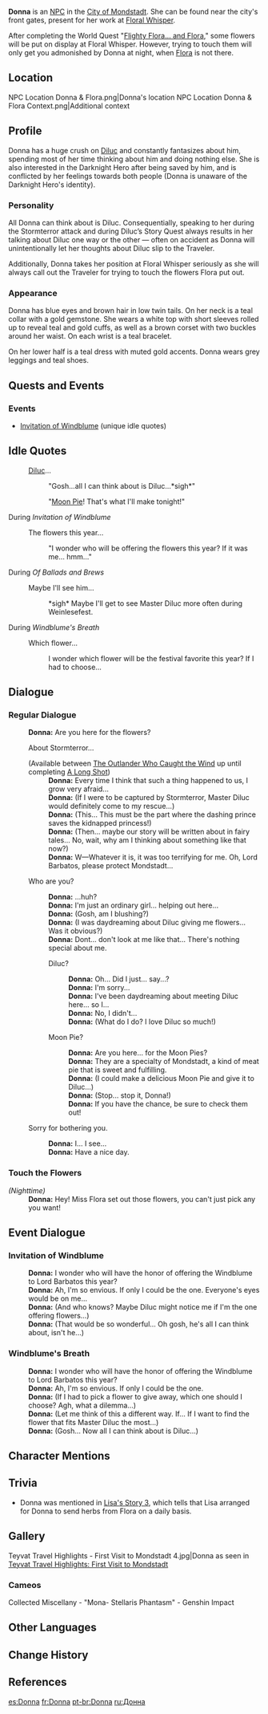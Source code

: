 {{Character Infobox
|region           = Mondstadt
|image            = NPC Donna.png
|voiceEN          = [http://caitlynelizabeth.net/ Caitlyn Elizabeth]<ref>Twitter: [https://twitter.com/BoobsMcbalrog/status/1326987187062104066 EN VA Self Announcement]</ref>
|voiceJP          = [http://amuleto.jp/talents/tairaellen.html Ellen Taira ({{ja|平流 エレン}})]<ref>Amuleto: [http://amuleto.jp/talents/tairaellen.html JP VA's Profile]</ref>
|type             = NPC
}}
'''Donna''' is an [[NPC]] in the [[City of Mondstadt]]. She can be found near the city's front gates, present for her work at [[Floral Whisper]].

After completing the World Quest "[[Flighty Flora... and Flora]]," some flowers will be put on display at Floral Whisper. However, trying to touch them will only get you admonished by Donna at night, when [[Flora]] is not there.

==Location==
<gallery>
NPC Location Donna & Flora.png|Donna's location
NPC Location Donna & Flora Context.png|Additional context
</gallery>

==Profile==
<!--detailed story/lore information goes here-->Donna has a huge crush on [[Diluc]] and constantly fantasizes about him, spending most of her time thinking about him and doing nothing else. She is also interested in the Darknight Hero after being saved by him, and is conflicted by her feelings towards both people (Donna is unaware of the Darknight Hero's identity).

===Personality===
All Donna can think about is Diluc. Consequentially, speaking to her during the Stormterror attack and during Diluc’s Story Quest always results in her talking about Diluc one way or the other — often on accident as Donna will unintentionally let her thoughts about Diluc slip to the Traveler.

Additionally, Donna takes her position at Floral Whisper seriously as she will always call out the Traveler for trying to touch the flowers Flora put out.

===Appearance===
Donna has blue eyes and brown hair in low twin tails. On her neck is a teal collar with a gold gemstone. She wears a white top with short sleeves rolled up to reveal teal and gold cuffs, as well as a brown corset with two buckles around her waist. On each wrist is a teal bracelet.

On her lower half is a teal dress with muted gold accents. Donna wears grey leggings and teal shoes.

==Quests and Events==
{{Quests and Events}}

===Events===
* [[Invitation of Windblume]] (unique idle quotes)

==Idle Quotes==
{{Dialogue start}}
: {{DIcon|Idle}} [[Diluc]]...
:: {{A|VO Donna 01.ogg}} "Gosh...all I can think about is Diluc...*sigh*"
:: {{A|VO Donna 02.ogg}} "[[Moon Pie]]! That's what I'll make tonight!"
{{Dialogue end}}

;During ''Invitation of Windblume''
{{Dialogue start}}
: {{DIcon|Idle}} The flowers this year...
:: {{A|VO Donna Invitation of Windblume 01.ogg}} "I wonder who will be offering the flowers this year? If it was me... hmm..."
{{Dialogue end}}

;During ''Of Ballads and Brews''
{{Dialogue start}}
: {{DIcon|Idle}} Maybe I'll see him...
:: {{A|VO Donna Of Ballads and Brews 01.ogg}} *sigh* Maybe I'll get to see Master Diluc more often during Weinlesefest.
{{Dialogue end}}

;During ''Windblume's Breath''
{{Dialogue start}}
: {{DIcon|Idle}} Which flower...
:: {{tx}} I wonder which flower will be the festival favorite this year? If I had to choose...
{{Dialogue end}}

==Dialogue==
===Regular Dialogue===
{{Dialogue start}}
:'''Donna:''' Are you here for the flowers?
:{{DIcon}} About Stormterror...
:;(Available between [[The Outlander Who Caught the Wind]] up until completing [[A Long Shot]])
::'''Donna:''' Every time I think that such a thing happened to us, I grow very afraid...
::'''Donna:''' (If I were to be captured by Stormterror, Master Diluc would definitely come to my rescue...)
::'''Donna:''' (This... This must be the part where the dashing prince saves the kidnapped princess!)
::'''Donna:''' (Then... maybe our story will be written about in fairy tales... No, wait, why am I thinking about something like that now?)
::'''Donna:''' W&mdash;Whatever it is, it was too terrifying for me. Oh, Lord Barbatos, please protect Mondstadt...
:{{DIcon}} Who are you?
::'''Donna:''' ...huh?
::'''Donna:''' I'm just an ordinary girl... helping out here...
::'''Donna:''' (Gosh, am I blushing?)
::'''Donna:''' (I was daydreaming about Diluc giving me flowers... Was it obvious?)
::'''Donna:''' Dont... don't look at me like that... There's nothing special about me.
::{{DIcon}} Diluc?
:::'''Donna:''' Oh... Did I just... say...?
:::'''Donna:''' I'm sorry...
:::'''Donna:''' I've been daydreaming about meeting Diluc here... so I...
:::'''Donna:''' No, I didn't...
:::'''Donna:''' (What do I do? I love Diluc so much!)
::{{DIcon}} Moon Pie?
:::'''Donna:''' Are you here... for the Moon Pies?
:::'''Donna:''' They are a specialty of Mondstadt, a kind of meat pie that is sweet and fulfilling.
:::'''Donna:''' (I could make a delicious Moon Pie and give it to Diluc...)
:::'''Donna:''' (Stop... stop it, Donna!)
:::'''Donna:''' If you have the chance, be sure to check them out!
:{{DIcon}} Sorry for bothering you.
::'''Donna:''' I... I see...
::'''Donna:''' Have a nice day.

===Touch the Flowers===
; ''(Nighttime)''
:'''Donna:''' Hey! Miss Flora set out those flowers, you can't just pick any you want!
{{Dialogue end}}

==Event Dialogue==
===Invitation of Windblume===
{{Dialogue start}}
:'''Donna:''' I wonder who will have the honor of offering the Windblume to Lord Barbatos this year?
:'''Donna:''' Ah, I'm so envious. If only I could be the one. Everyone's eyes would be on me...
:'''Donna:''' (And who knows? Maybe Diluc might notice me if I'm the one offering flowers...)
:'''Donna:''' (That would be so wonderful... Oh gosh, he's all I can think about, isn't he...)
{{Dialogue end}}

===Windblume's Breath===
{{Dialogue start}}
:'''Donna:''' I wonder who will have the honor of offering the Windblume to Lord Barbatos this year?
:'''Donna:''' Ah, I'm so envious. If only I could be the one. 
:'''Donna:''' (If I had to pick a flower to give away, which one should I choose? Agh, what a dilemma...)
:'''Donna:''' (Let me think of this a different way. If... If I want to find the flower that fits Master Diluc the most...)
:'''Donna:''' (Gosh... Now all I can think about is Diluc...)
{{Dialogue end}}

==Character Mentions==
{{Character Mentions}}

==Trivia==
* Donna was mentioned in [[Lisa/Lore#Character Story 3|Lisa's Story 3]], which tells that Lisa arranged for Donna to send herbs from Flora on a daily basis.

==Gallery==
<gallery>
Teyvat Travel Highlights - First Visit to Mondstadt 4.jpg|Donna as seen in [[Mondstadt/Culture#First Visit to Mondstadt|Teyvat Travel Highlights: First Visit to Mondstadt]]
</gallery>

===Cameos===
<gallery>
Collected Miscellany - "Mona- Stellaris Phantasm" - Genshin Impact
</gallery>

==Other Languages==
{{Other Languages
|default_hidden = 1
|en      = Donna
|zhs     = 唐娜
|zhs_rm  = Tángnà
|zht     = 唐娜
|zht_rm  = Tángnà
|ja      = ドンナ
|ja_rm   = Donna
|ko      = 도나
|ko_rm   = Dona
|es      = Donna
|fr      = Donna
|ru      = Донна
|th      = Donna
|vi      = Donna
|de      = Donna
|id      = Donna
|pt      = Donna
|tr      = Donna
|it      = Donna
}}

==Change History==
{{Change History|1.0}}

==References==
{{Reflist}}

[[es:Donna]]
[[fr:Donna]]
[[pt-br:Donna]]
[[ru:Донна]]